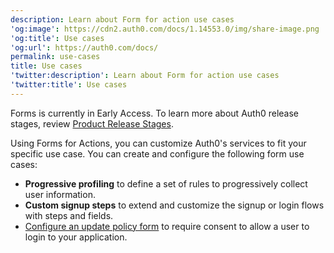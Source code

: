 ```yaml
---
description: Learn about Form for action use cases
'og:image': https://cdn2.auth0.com/docs/1.14553.0/img/share-image.png
'og:title': Use cases
'og:url': https://auth0.com/docs/
permalink: use-cases
title: Use cases
'twitter:description': Learn about Form for action use cases
'twitter:title': Use cases
---
```

<Warning>

Forms is currently in Early Access. To learn more about Auth0 release stages, review [Product Release Stages](/docs/troubleshoot/product-lifecycle/product-release-stages).

</Warning>

Using Forms for Actions, you can customize Auth0's services to fit your specific use case.
You can create and configure the following form use cases:

* **Progressive profiling** to define a set of rules to progressively collect user information.
* **Custom signup steps** to extend and customize the signup or login flows with steps and fields.
* [Configure an update policy form](https://sus.auth0.com/docs/contentful/7ZaefQOyKukQKq8p31lTS) to require consent to allow a user to login to your application.